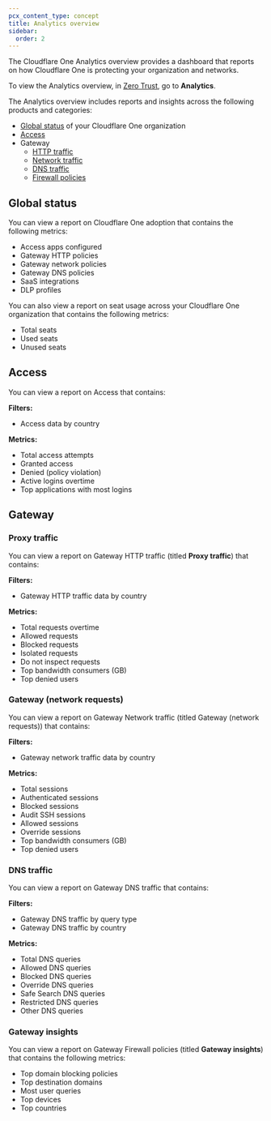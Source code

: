 ```yaml
---
pcx_content_type: concept
title: Analytics overview
sidebar:
  order: 2
---
```


The Cloudflare One Analytics overview provides a dashboard that reports on how Cloudflare One is protecting your organization and networks.

To view the Analytics overview, in [Zero Trust](https://one.dash.cloudflare.com), go to **Analytics**.

The Analytics overview includes reports and insights across the following products and categories:

- [Global status](#global-status) of your Cloudflare One organization
- [Access](#access)
- Gateway
  - [HTTP traffic](#proxy-traffic)
  - [Network traffic](#gateway-network-requests)
  - [DNS traffic](#dns-traffic)
  - [Firewall policies](#gateway-insights)

## Global status

You can view a report on Cloudflare One adoption that contains the following metrics:

- Access apps configured
- Gateway HTTP policies
- Gateway network policies
- Gateway DNS policies
- SaaS integrations
- DLP profiles

You can also view a report on seat usage across your Cloudflare One organization that contains the following metrics:

- Total seats
- Used seats
- Unused seats

## Access

You can view a report on Access that contains:

**Filters:**

- Access data by country

**Metrics:**

- Total access attempts
- Granted access
- Denied (policy violation)
- Active logins overtime
- Top applications with most logins

## Gateway

### Proxy traffic

You can view a report on Gateway HTTP traffic (titled **Proxy traffic**) that contains:

**Filters:**

- Gateway HTTP traffic data by country

**Metrics:**

- Total requests overtime
- Allowed requests
- Blocked requests
- Isolated requests
- Do not inspect requests
- Top bandwidth consumers (GB)
- Top denied users

### Gateway (network requests)

You can view a report on Gateway Network traffic (titled Gateway (network requests)) that contains:

**Filters:**

- Gateway network traffic data by country

**Metrics:**

- Total sessions
- Authenticated sessions
- Blocked sessions
- Audit SSH sessions
- Allowed sessions
- Override sessions
- Top bandwidth consumers (GB)
- Top denied users

### DNS traffic

You can view a report on Gateway DNS traffic that contains:

**Filters:**

- Gateway DNS traffic by query type
- Gateway DNS traffic by country

**Metrics:**

- Total DNS queries
- Allowed DNS queries
- Blocked DNS queries
- Override DNS queries
- Safe Search DNS queries
- Restricted DNS queries
- Other DNS queries

### Gateway insights

You can view a report on Gateway Firewall policies (titled **Gateway insights**) that contains the following metrics:

- Top domain blocking policies
- Top destination domains
- Most user queries
- Top devices
- Top countries
